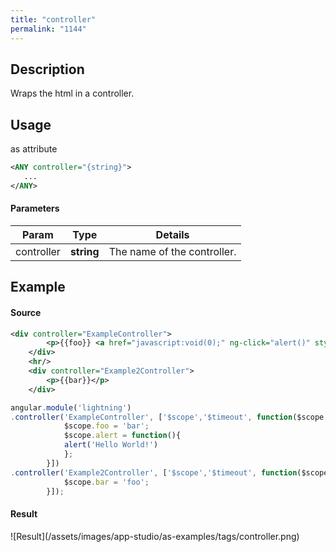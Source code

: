 ```yaml
---
title: "controller"
permalink: "1144"
---
```


## Description

Wraps the html in a controller.

## Usage

as attribute

```xml
<ANY controller="{string}">
   ...
</ANY>
```

#### Parameters

| Param | Type | Details |
| --- | --- | --- |
| controller | **string** | The name of the controller. |

## Example

#### Source

```xml
<div controller="ExampleController">
        <p>{{foo}} <a href="javascript:void(0);" ng-click="alert()" styling="button">Alert!</a> </p>
    </div>
    <hr/>
    <div controller="Example2Controller">
        <p>{{bar}}</p>
    </div>
```

```js
angular.module('lightning')
.controller('ExampleController', ['$scope','$timeout', function($scope,$timeout) {
            $scope.foo = 'bar';
            $scope.alert = function(){
            alert('Hello World!')
            };
        }])
.controller('Example2Controller', ['$scope','$timeout', function($scope,$timeout) {
            $scope.bar = 'foo';
        }]);
```

#### Result

<Frame>![Result](/assets/images/app-studio/as-examples/tags/controller.png)</Frame>